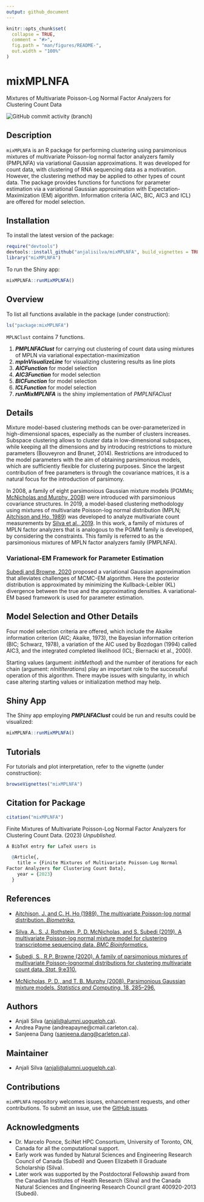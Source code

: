 ```yaml
---
output: github_document
---
```


<!-- README.md is generated from README.Rmd. Please edit that file -->

```r
knitr::opts_chunk$set(
  collapse = TRUE,
  comment = "#>",
  fig.path = "man/figures/README-",
  out.width = "100%"
)
```

# mixMPLNFA
Mixtures of Multivariate Poisson-Log Normal Factor Analyzers for Clustering Count Data

<!-- badges: start -->
 ![GitHub commit activity (branch)](https://img.shields.io/github/commit-activity/y/anjalisilva/MPLNClust/master)
<!-- badges: end -->

## Description
`mixMPLNFA` is an R package for performing clustering using parsimonious mixtures of multivariate Poisson-log normal factor analyzers family (PMPLNFA) via variational Gaussian approximations. It was developed for count data, with clustering of RNA sequencing data as a motivation. However, the clustering method may be applied to other types of count data. The package provides functions for functions for parameter estimation via a variational Gaussian approximation with Expectation-Maximization (EM) algorithm. Information criteria (AIC, BIC, AIC3 and ICL) are offered for model selection. 

## Installation

To install the latest version of the package:

``` r
require("devtools")
devtools::install_github("anjalisilva/mixMPLNFA", build_vignettes = TRUE)
library("mixMPLNFA")
```

To run the Shiny app:
``` r
mixMPLNFA::runMixMPLNFA()
```

## Overview

To list all functions available in the package (under construction): 

``` r
ls("package:mixMPLNFA")
```

`MPLNClust` contains 7 functions. 

1. __*PMPLNFAClust*__ for carrying out clustering of count data using mixtures of MPLN via variational expectation-maximization
2. __*mplnVisualizeLine*__ for visualizing clustering results as line plots
3. __*AICFunction*__ for model selection 
4. __*AIC3Function*__ for model selection 
5. __*BICFunction*__ for model selection 
6. __*ICLFunction*__ for model selection 
7. __*runMixMPLNFA*__ is the shiny implementation of *PMPLNFAClust* 


## Details

Mixture model-based clustering methods can be over-parameterized in
high-dimensional spaces, especially as the number of clusters increases. Subspace clustering allows to cluster data in low-dimensional subspaces, while keeping all the dimensions and by introducing restrictions to mixture parameters (Bouveyron and Brunet, 2014). Restrictions are introduced to the model parameters with the aim of obtaining parsimonious models, which are sufficiently flexible for clustering purposes. Since the largest contribution of free parameters is through the covariance matrices, it is a natural focus for the introduction of parsimony.

In 2008, a family of eight parsimonious Gaussian mixture models (PGMMs; [McNicholas and Murphy, 2008](https://link.springer.com/article/10.1007/s11222-008-9056-0)) were introduced with parsimonious covariance structures. In 2019, a
model-based clustering methodology using mixtures of multivariate
Poisson-log normal distribution (MPLN; [Aitchison and Ho,
1989](mixMPLNFA)) was developed to analyze multivariate count
measurements by [Silva et al., 2019](https://pubmed.ncbi.nlm.nih.gov/31311497/). In this work, a family of mixtures of MPLN factor analyzers that is analogous to the PGMM family is developed, by considering the constraints. This family is referred to as the parsimonious mixtures of MPLN factor analyzers family (PMPLNFA).

### Variational-EM Framework for Parameter Estimation 
[Subedi and Browne, 2020](https://doi.org/10.1002/sta4.310) proposed a variational Gaussian approximation that alleviates challenges of MCMC-EM algorithm. Here the posterior distribution is approximated by minimizing the Kullback-Leibler (KL) divergence between the true and the approximating densities. A variational-EM based framework is used for parameter estimation.

## Model Selection and Other Details

Four model selection criteria are offered, which include the Akaike information criterion (AIC; Akaike, 1973), the Bayesian information
criterion (BIC; Schwarz, 1978), a variation of the AIC used by Bozdogan (1994) called AIC3, and the integrated completed likelihood (ICL; Biernacki et al., 2000).

Starting values (argument: *initMethod*) and the number of iterations for each chain (argument: *nInitIterations*) play an important role to the successful operation of this algorithm. There maybe issues with singularity, in which case altering starting values or initialization method may help.

## Shiny App

The Shiny app employing __*PMPLNFAClust*__ could be run and results could be visualized:
``` r
mixMPLNFA::runMixMPLNFA()
```

## Tutorials  
  
For tutorials and plot interpretation, refer to the vignette (under construction):

``` r
browseVignettes("mixMPLNFA")
```
  
## Citation for Package
``` r
citation("mixMPLNFA")
```
Finite Mixtures of Multivariate Poisson-Log Normal
Factor Analyzers for Clustering Count Data. (2023) *Unpublished*. 
``` r
A BibTeX entry for LaTeX users is

  @Article{,
    title = {Finite Mixtures of Multivariate Poisson-Log Normal
Factor Analyzers for Clustering Count Data},
    year = {2023}
  }
```


## References

- [Aitchison, J. and C. H. Ho (1989). The multivariate Poisson-log
  normal distribution.
  *Biometrika.*](https://www.jstor.org/stable/2336624?seq=1)

- [Silva, A., S. J. Rothstein, P. D. McNicholas, and S. Subedi (2019). A
  multivariate Poisson-log normal mixture model for clustering
  transcriptome sequencing data. *BMC
  Bioinformatics.*](https://pubmed.ncbi.nlm.nih.gov/31311497/)

- [Subedi, S., R.P. Browne (2020). A family of parsimonious mixtures of
  multivariate Poisson-lognormal distributions for clustering
  multivariate count data. *Stat.*
  9:e310.](https://doi.org/10.1002/sta4.310)

- [McNicholas, P. D., and T. B. Murphy (2008). Parsimonious Gaussian
  mixture models. *Statistics and Computing.* 18,
  285–296.](https://link.springer.com/article/10.1007/s11222-008-9056-0)

## Authors

- Anjali Silva (<anjali@alumni.uoguelph.ca>).
- Andrea Payne (andreapayne@cmail.carleton.ca).
- Sanjeena Dang (<sanjeena.dang@carleton.ca>).

## Maintainer

- Anjali Silva (<anjali@alumni.uoguelph.ca>).

## Contributions

`mixMPLNFA` repository welcomes issues, enhancement requests, and other contributions. To submit an issue, use the [GitHub
issues](https://github.com/anjalisilva/mixMPLNFA/issues).

## Acknowledgments

- Dr. Marcelo Ponce, SciNet HPC Consortium, University of Toronto, ON, Canada for all the computational support.
- Early work was funded by Natural Sciences and Engineering Research
  Council of Canada (Subedi) and Queen Elizabeth II Graduate Scholarship (Silva).
- Later work was supported by the Postdoctoral Fellowship award from the Canadian Institutes of Health Research (Silva) and the Canada Natural Sciences and Engineering Research Council grant 400920-2013 (Subedi).
